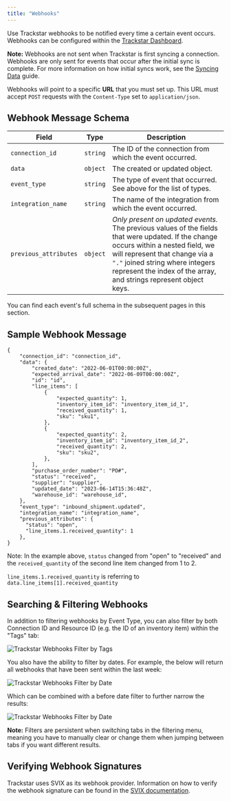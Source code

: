 ```yaml
---
title: "Webhooks"
---
```


Use Trackstar webhooks to be notified every time a certain event occurs. Webhooks can be configured within the [Trackstar Dashboard](https://dashboard.trackstarhq.com/webhooks).

**Note:** Webhooks are not sent when Trackstar is first syncing a connection. Webhooks are only sent for events that occur after the initial sync is complete. For more information on how initial syncs work, see the [Syncing Data](https://docs.trackstarhq.com/how-to-guides/syncing-data#initial-sync-behavior) guide.

Webhooks will point to a specific **URL** that you must set up. This URL must
accept `POST` requests with the `Content-Type` set to `application/json`.

Webhook Message Schema
---

| Field | Type | Description |
| --- | --- | --- |
| `connection_id` | `string` | The ID of the connection from which the event occurred. |
| `data` | `object` | The created or updated object. |
| `event_type` | `string` | The type of event that occurred. See above for the list of types. |
| `integration_name` | `string` | The name of the integration from which the event occurred. |
| `previous_attributes` | `object` | _Only present on updated events._ The previous values of the fields that were updated. If the change occurs within a nested field, we will represent that change via a `"."` joined string where integers represent the index of the array, and strings represent object keys. |

You can find each event's full schema in the subsequent pages in this section.

Sample Webhook Message
---
```
{
    "connection_id": "connection_id",
    "data": {
        "created_date": "2022-06-01T00:00:00Z",
        "expected_arrival_date": "2022-06-09T00:00:00Z",
        "id": "id",
        "line_items": [
            {
                "expected_quantity": 1,
                "inventory_item_id": "inventory_item_id_1",
                "received_quantity": 1,
                "sku": "sku1",
            },
            {
                "expected_quantity": 2,
                "inventory_item_id": "inventory_item_id_2",
                "received_quantity": 2,
                "sku": "sku2",
            },
        ],
        "purchase_order_number": "PO#",
        "status": "received",
        "supplier": "supplier",
        "updated_date": "2023-06-14T15:36:48Z",
        "warehouse_id": "warehouse_id",
    },
    "event_type": "inbound_shipment.updated",
    "integration_name": "integration_name",
    "previous_attributes": {
      "status": "open",
      "line_items.1.received_quantity": 1
    },
}
```

Note: In the example above, `status` changed from "open" to "received" and the `received_quantity` of the second line item changed from 1 to 2.

`line_items.1.received_quantity` is referring to `data.line_items[1].received_quantity`

Searching & Filtering Webhooks
---
In addition to filtering webhooks by Event Type, you can also filter by both Connection ID and Resource ID (e.g. the ID of an inventory item) within the "Tags" tab:

<img src="/images/webhook-filter-tags-blank.png" alt="Trackstar Webhooks Filter by Tags" />

You also have the ability to filter by dates. For example, the below will return all webhooks that have been sent within the last week:

<img src="/images/webhook-filter-after-date.png" alt="Trackstar Webhooks Filter by Date" />

Which can be combined with a before date filter to further narrow the results:

<img src="/images/webhook-filter-before-date.png" alt="Trackstar Webhooks Filter by Date" />

**Note:** Filters are persistent when switching tabs in the filtering menu, meaning you have to manually clear or change them when jumping between tabs if you want different results.


Verifying Webhook Signatures
---

Trackstar uses SVIX as its webhook provider. Information on how to verify the webhook signature can be found in the [SVIX documentation](https://docs.svix.com/receiving/verifying-payloads/how-manual).
